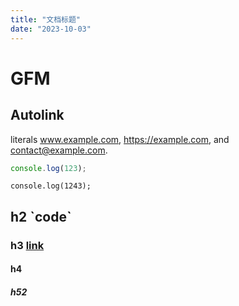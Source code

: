 ```yaml
---
title: "文档标题"
date: "2023-10-03"
---
```




# GFM



## Autolink 

literals www.example.com, https://example.com, and contact@example.com.

```js
console.log(123);
```

```tsx
console.log(1243);
```


## h2 \`code\`











### h3 [link](https://islandjs.dev)



#### h4




##### h52

 

<Counter />
